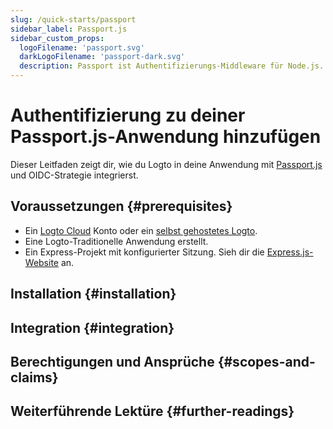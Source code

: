 ```yaml
---
slug: /quick-starts/passport
sidebar_label: Passport.js
sidebar_custom_props:
  logoFilename: 'passport.svg'
  darkLogoFilename: 'passport-dark.svg'
  description: Passport ist Authentifizierungs-Middleware für Node.js.
---
```




# Authentifizierung zu deiner Passport.js-Anwendung hinzufügen

Dieser Leitfaden zeigt dir, wie du Logto in deine Anwendung mit [Passport.js](https://www.passportjs.org/) und OIDC-Strategie integrierst.

<GuideTip />

## Voraussetzungen \{#prerequisites}

- Ein [Logto Cloud](https://cloud.logto.io) Konto oder ein [selbst gehostetes Logto](/introduction/set-up-logto-oss).
- Eine Logto-Traditionelle Anwendung erstellt.
- Ein Express-Projekt mit konfigurierter Sitzung. Sieh dir die [Express.js-Website](https://expressjs.com/) an.

## Installation \{#installation}

<Installation />

## Integration \{#integration}

<Integration />

## Berechtigungen und Ansprüche \{#scopes-and-claims}

<ScopesAndClaims />

## Weiterführende Lektüre \{#further-readings}

<FurtherReadings />